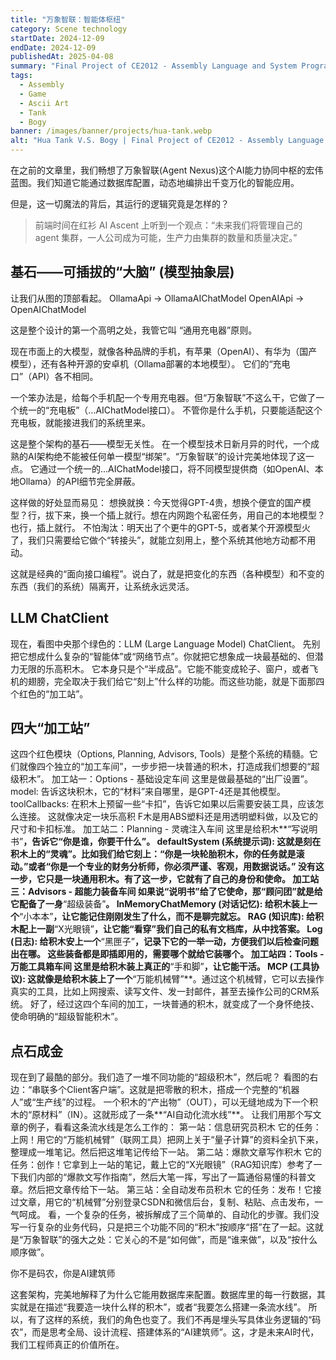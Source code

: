 ```yaml
---
title: "万象智联：智能体枢纽"
category: Scene technology
startDate: 2024-12-09
endDate: 2024-12-09
publishedAt: 2025-04-08
summary: "Final Project of CE2012 - Assembly Language and System Programming"
tags:
  - Assembly
  - Game
  - Ascii Art
  - Tank
  - Bogy
banner: /images/banner/projects/hua-tank.webp
alt: "Hua Tank V.S. Bogy | Final Project of CE2012 - Assembly Language and System Programming"
---
```


在之前的文章里，我们畅想了万象智联(Agent Nexus)这个AI能力协同中枢的宏伟蓝图。我们知道它能通过数据库配置，动态地编排出千变万化的智能应用。

但是，这一切魔法的背后，其运行的逻辑究竟是怎样的？

> 前端时间在红衫 AI Ascent 上听到一个观点：“未来我们将管理自己的 agent 集群，一人公司成为可能，生产力由集群的数量和质量决定。”

## 基石——可插拔的“大脑” (模型抽象层)

让我们从图的顶部看起。
OllamaApi → OllamaAIChatModel
OpenAIApi → OpenAIChatModel

这是整个设计的第一个高明之处，我管它叫 “通用充电器”原则。

现在市面上的大模型，就像各种品牌的手机，有苹果（OpenAI）、有华为（国产模型），还有各种开源的安卓机（Ollama部署的本地模型）。
它们的“充电口”（API）各不相同。

一个笨办法是，给每个手机配一个专用充电器。但“万象智联”不这么干，它做了一个统一的“充电板”（...AIChatModel接口）。
不管你是什么手机，只要能适配这个充电板，就能接进我们的系统里来。

这是整个架构的基石——模型无关性。
在一个模型技术日新月异的时代，一个成熟的AI架构绝不能被任何单一模型“绑架”。“万象智联”的设计完美地体现了这一点。
它通过一个统一的...AIChatModel接口，将不同模型提供商（如OpenAI、本地Ollama）的API细节完全屏蔽。

这样做的好处显而易见：
想换就换：今天觉得GPT-4贵，想换个便宜的国产模型？行，拔下来，换一个插上就行。想在内网跑个私密任务，用自己的本地模型？也行，插上就行。
不怕淘汰：明天出了个更牛的GPT-5，或者某个开源模型火了，我们只需要给它做个“转接头”，就能立刻用上，整个系统其他地方动都不用动。

这就是经典的“面向接口编程”。说白了，就是把变化的东西（各种模型）和不变的东西（我们的系统）隔离开，让系统永远灵活。


## LLM ChatClient

现在，看图中央那个绿色的：LLM (Large Language Model) ChatClient。
先别把它想成什么复杂的“智能体”或“网络节点”。你就把它想象成一块最基础的、但潜力无限的乐高积木。
它本身只是个“半成品”。它能不能变成轮子、窗户，或者飞机的翅膀，完全取决于我们给它“刻上”什么样的功能。而这些功能，就是下面那四个红色的“加工站”。

## 四大“加工站”

这四个红色模块（Options, Planning, Advisors, Tools）是整个系统的精髓。它们就像四个独立的“加工车间”，一步步把一块普通的积木，打造成我们想要的“超级积木”。
加工站一：Options - 基础设定车间
这里是做最基础的“出厂设置”。
model: 告诉这块积木，它的“材料”来自哪里，是GPT-4还是其他模型。
toolCallbacks: 在积木上预留一些“卡扣”，告诉它如果以后需要安装工具，应该怎么连接。
这就像决定一块乐高积 F木是用ABS塑料还是用透明塑料做，以及它的尺寸和卡扣标准。
加工站二：Planning - 灵魂注入车间
这里是给积木**“写说明书”**，告诉它“你是谁，你要干什么”。
defaultSystem (系统提示词): 这就是刻在积木上的“灵魂”。比如我们给它刻上：“你是一块轮胎积木，你的任务就是滚动。”或者“你是一个专业的财务分析师，你必须严谨、客观，用数据说话。”
没有这一步，它只是一块通用积木。有了这一步，它就有了自己的身份和使命。
加工站三：Advisors - 超能力装备车间
如果说“说明书”给了它使命，那“顾问团”就是给它配备了一身**“超级装备”**。
InMemoryChatMemory (对话记忆): 给积木装上一个**“小本本”**，让它能记住刚刚发生了什么，而不是聊完就忘。
RAG (知识库): 给积木配上一副**“X光眼镜”**，让它能“看穿”我们自己的私有文档库，从中找答案。
Log (日志): 给积木安上一个**“黑匣子”**，记录下它的一举一动，方便我们以后检查问题出在哪。
这些装备都是即插即用的，需要哪个就给它装哪个。
加工站四：Tools - 万能工具箱车间
这里是给积木装上真正的**“手和脚”**，让它能干活。
MCP (工具协议): 这就像是给积木装上了一个**“万能机械臂”**。通过这个机械臂，它可以去操作真实的工具，比如上网搜索、读写文件、发一封邮件，甚至去操作公司的CRM系统。
好了，经过这四个车间的加工，一块普通的积木，就变成了一个身怀绝技、使命明确的“超级智能积木”。


## 点石成金

现在到了最酷的部分。我们造了一堆不同功能的“超级积木”，然后呢？
看图的右边：“串联多个Client客户端”。这就是把零散的积木，搭成一个完整的“机器人”或“生产线”的过程。
一个积木的“产出物”（OUT），可以无缝地成为下一个积木的“原材料”（IN）。这就形成了一条**“AI自动化流水线”**。
让我们用那个写文章的例子，看看这条流水线是怎么工作的：
第一站：信息研究员积木
它的任务：上网！用它的“万能机械臂”（联网工具）把网上关于“量子计算”的资料全扒下来，整理成一堆笔记。然后把这堆笔记传给下一站。
第二站：爆款文章写作积木
它的任务：创作！它拿到上一站的笔记，戴上它的“X光眼镜”（RAG知识库）参考了一下我们内部的“爆款文写作指南”，然后大笔一挥，写出了一篇通俗易懂的科普文章。然后把文章传给下一站。
第三站：全自动发布员积木
它的任务：发布！它接过文章，用它的“机械臂”分别登录CSDN和微信后台，复制、粘贴、点击发布，一气呵成。
看，一个复杂的任务，被拆解成了三个简单的、自动化的步骤。我们没写一行复杂的业务代码，只是把三个功能不同的“积木”按顺序“搭”在了一起。这就是“万象智联”的强大之处：它关心的不是“如何做”，而是“谁来做”，以及“按什么顺序做”。



你不是码农，你是AI建筑师

这套架构，完美地解释了为什么它能用数据库来配置。数据库里的每一行数据，其实就是在描述“我要造一块什么样的积木”，或者“我要怎么搭建一条流水线”。
所以，有了这样的系统，我们的角色也变了。我们不再是埋头写具体业务逻辑的“码农”，而是思考全局、设计流程、搭建体系的“AI建筑师”。这，才是未来AI时代，我们工程师真正的价值所在。